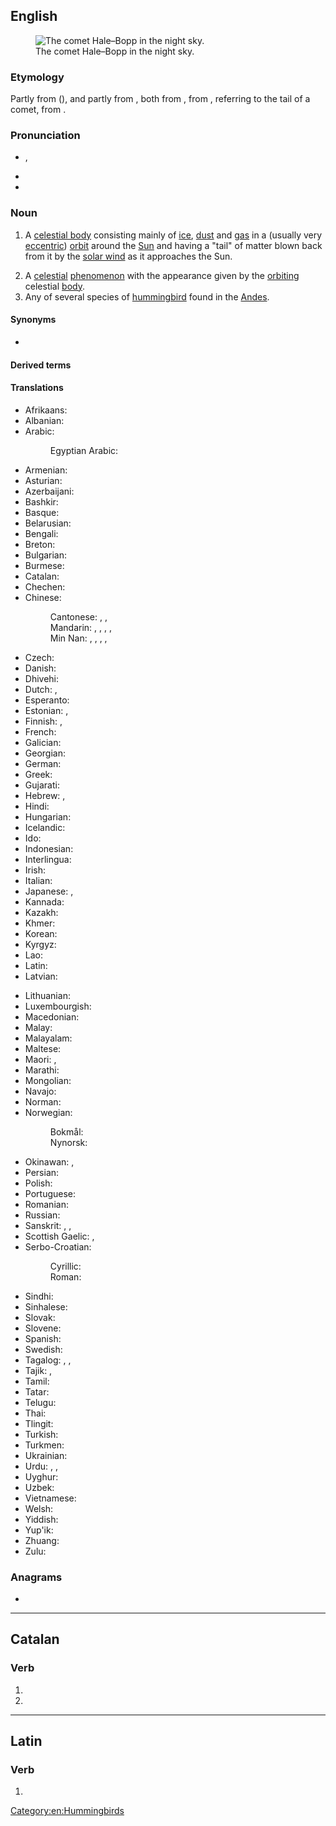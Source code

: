 {{also|Comet}}
==English==
{{wikipedia}}
[[Image:Comet-Hale-Bopp-29-03-1997 hires adj.jpg|thumb|right|The comet Hale–Bopp in the night sky.]]

===Etymology===
Partly from {{der|en|fro|comete}} ({{cog|fr|comète}}), and partly from {{der|en|ang|comēta}}, both from {{der|en|la|cometes}}, from {{der|en|grc|κομήτης||longhaired}}, referring to the tail of a comet, from {{m|grc|κόμη||hair}}.

===Pronunciation===
* {{enPR|kŏm'ət}}, {{IPA|/ˈkɒmət/|lang=en}}
* {{audio|en-us-comet.ogg|Audio (US)|lang=en}}
* {{rhymes|ɒmɪt|lang=en}}

===Noun===
{{en-noun}}

# {{lb|en|astronomy}} A [[celestial body]] consisting mainly of [[ice]], [[dust]] and [[gas]] in a (usually very [[eccentric]]) [[orbit]] around the [[Sun]] and having a "tail" of matter blown back from it by the [[solar wind]] as it approaches the Sun.
# A [[celestial]] [[phenomenon]] with the appearance given by the [[orbiting]] celestial [[body]].
# Any of several species of [[hummingbird]] found in the [[Andes]].

====Synonyms====
* {{l|en|faxed star}} {{q|rare|dialectal}}

====Derived terms====
{{der3|lang=en
|cometary
|Halley's Comet
|vomit comet
|periodic comet
|periodical comet
|cometesimal
|cometlike
|cometology
|cometic
|cometography
|cometarium
|cometography
|cometocentric
|comet-finder
|exocomet
|interstellar comet
|cometless
|Biela's Comet
|dead comet
|short-period comet
|nonperiodic comet
|parabolic comet
|cometoid}}

====Translations====
{{trans-top|a celestial body, generally with a tail}}
* Afrikaans: {{t+|af|komeet}}
* Albanian: {{t+|sq|kometë|f}}
* Arabic: {{t|ar|مُذَنَّب|m}}
*: Egyptian Arabic: {{t|arz|مذنب|m|tr=muzanab|sc=Arab}}
* Armenian: {{t+|hy|գիսաստղ}}
* Asturian: {{t|ast|cometa|m}}
* Azerbaijani: {{t|az|kometa}}
* Bashkir: {{t|ba|комета|sc=Cyrl}}
* Basque: {{t+|eu|kometa}}
* Belarusian: {{t|be|каме́та|f|sc=Cyrl}}
* Bengali: {{t|bn|ধূমকেতু|sc=Beng}}
* Breton: {{t|br|steredenn-lostek|f}}
* Bulgarian: {{t|bg|коме́та|f}}
* Burmese: {{t+|my|ကြယ်တံခွန်|sc=Mymr}}
* Catalan: {{t|ca|cometa|m}}
* Chechen: {{t|ce|комета}}
* Chinese:
*: Cantonese: {{t|yue|彗星|tr=seoi6 sing1|sc=Hani}}, {{t|yue|掃把星|sc=Hani}}, {{t|yue|扫把星|tr=sou3 baa2 sing1|sc=Hani}}
*: Mandarin: {{t+|cmn|彗星|tr=huìxīng|sc=Hani}}, {{t+|cmn|掃帚星|sc=Hani}}, {{t+|cmn|扫帚星|tr=sǎozhǒuxīng|sc=Hani}}, {{t+|cmn|掃把星|sc=Hani}}, {{t+|cmn|扫把星|tr=sàobǎxīng|sc=Hani}}
*: Min Nan: {{t+|nan|長尾星|sc=Hani}}, {{t|nan|长尾星|tr=tn̂g-bóe-chheⁿ, tn̂g-bóe-chhiⁿ|sc=Hani}}, {{t+|nan|掃帚星|sc=Hani}}, {{t|nan|扫帚星|tr=sàu-chhiú-chheⁿ, sàu-chhiú-chhiⁿ|sc=Hani}}, {{t|nan|彗星|tr=hūi-chheⁿ, hūi-chhiⁿ, hūi-seng|sc=Hani}}
* Czech: {{t+|cs|kometa|f}}
* Danish: {{t+|da|komet|c}}
* Dhivehi: {{t|dv|ގިނިހިލަ|sc=Thaa}}
* Dutch: {{t+|nl|komeet|m}}, {{t+|nl|staartster|f}}
* Esperanto: {{t|eo|kometo}}
* Estonian: {{t|et|komeet}}, {{t|et|sabatäht}} {{qualifier|colloquial}}
* Finnish: {{t+|fi|komeetta}} {{qualifier|scientific}}, {{t+|fi|pyrstötähti}} {{qualifier|old, colloquial}}
* French: {{t+|fr|comète|f}}
* Galician: {{t+|gl|cometa|m}}
* Georgian: {{t|ka|კომეტა}}
* German: {{t+|de|Komet|m}}
* Greek: {{t+|el|κομήτης|m}}
* Gujarati: {{t|gu|ધૂમકેતુ|sc=Gujr}}
* Hebrew: {{t|he|שָׁבִיט|tr=shavit|m}}, {{t|he|כּוֹכַב שָׁבִיט|m|tr=kokháv shavít|sc=Hebr}}
* Hindi: {{t+|hi|धूमकेतु|sc=Deva}}
* Hungarian: {{t+|hu|üstökös}}
* Icelandic: {{t+|is|halastjarna|f}}
* Ido: {{t+|io|kometo}}
* Indonesian: {{t+|id|komet}}
* Interlingua: {{t|ia|cometa}}
* Irish: {{t|ga|cóiméad}}
* Italian: {{t+|it|cometa|f}}
* Japanese: {{t+|ja|彗星|tr=すいせい, suisei}}, {{t|ja|箒星|tr=ほうきぼし, hōkiboshi}}
* Kannada: {{t+|kn|ಧೂಮಕೇತು|sc=Knda}}
* Kazakh: {{t|kk|комета|sc=Cyrl}}
* Khmer: {{t|km|ធូមកេតុ|tr=tʰuumeaʔkaet|sc=Khmr}}
* Korean: {{t+|ko|혜성}}
* Kyrgyz: {{t+|ky|комета|sc=Cyrl}}
* Lao: {{t+|lo|ດາວຫາງ}}
* Latin: {{t|la|cometes|m}}
* Latvian: {{t|lv|komēta|f}}
{{trans-mid}}
* Lithuanian: {{t+|lt|kometa|f}}
* Luxembourgish: {{t|lb|Koméit|m}}
* Macedonian: {{t|mk|коме́та|f|sc=Cyrl}}
* Malay: {{t|ms|komet}}
* Malayalam: {{t+|ml|ധൂമകേതു|sc=Mlym}}
* Maltese: {{t|mt|kometa|f}}
* Maori: {{t|mi|unahiroa}}, {{t|mi|whetūrere}}
* Marathi: {{t|mr|धूमकेतू|sc=Deva}}
* Mongolian: {{t|mn|сүүлт од|sc=Cyrl}}
* Navajo: {{t|nv|sǫʼtsoh jóhonaaʼéí yináalwołígíí}}
* Norman: {{t|nrf|conmète|f}}
* Norwegian:
*: Bokmål: {{t|no|komet|m}}
*: Nynorsk: {{t|nn|komet|m}}
* Okinawan: {{t|ryu|箒星|tr=ほーちぶし, hōchibushi}}, {{t|ryu|入り髪星|tr=いりがんぶし, iriganbushi}}
* Persian: {{t|fa|دنباله‌دار|tr=dombâle-dâr|sc=fa-Arab}}
* Polish: {{t+|pl|kometa|f}}
* Portuguese: {{t+|pt|cometa|m}}
* Romanian: {{t+|ro|cometă|f}}
* Russian: {{t+|ru|коме́та|f}}
* Sanskrit: {{t+|sa|धूमकेतु|m}}, {{t+|sa|केतुतारा|f}}, {{t+|sa|उपग्रह|m}}
* Scottish Gaelic: {{t|gd|reul-chearbach|f}}, {{t|gd|reul earballach|f}}
* Serbo-Croatian:
*: Cyrillic: {{t|sh|комета|f}}
*: Roman: {{t+|sh|kometa|f}}
* Sindhi: {{t|sd|پڇڙ تارو|alt=پُڇُڙُ تارو|tr=pučhurru tārow|m}}
* Sinhalese: {{t|si|වල්ගාතරු|sc=Sinh}}
* Slovak: {{t+|sk|kométa|f}}
* Slovene: {{t+|sl|komet|m}}
* Spanish: {{t+|es|cometa|m}}
* Swedish: {{t+|sv|komet|c}}
* Tagalog: {{t|tl|barikod}}, {{t|tl|kometa}}, {{t|tl|bandus}}
* Tajik: {{t|tg|комета|sc=Cyrl}}, {{t|tg|дунболадор|sc=Cyrl}}
* Tamil: {{t+|ta|வால்வெள்ளி|sc=Taml}}
* Tatar: {{t|tt|комета|sc=Cyrl}}
* Telugu: {{t+|te|తోకచుక్క}}
* Thai: {{t|th|ดาวหาง}}
* Tlingit: {{t|tli|xoodzí}}
* Turkish: {{t+|tr|kuyruklu yıldız}}
* Turkmen: {{t|tk|kometa}}
* Ukrainian: {{t|uk|коме́та|f|sc=Cyrl}}
* Urdu: {{t|ur|کومٹ|tr=komeṭ|sc=ur-Arab}}, {{t|ur|دم دار تارا|tr=dum dār tārā|sc=ur-Arab}}, {{t|ur|دومکیت|tr=dūmkēt|sc=ur-Arab}}
* Uyghur: {{t+|ug|قۇيرۇقلۇق يۇلتۇز}}
* Uzbek: {{t+|uz|kometa}}
* Vietnamese: {{t+|vi|sao chổi}}
* Welsh: {{t|cy|comed|f}}
* Yiddish: {{t|yi|קאָמעט|m|sc=Hebr}}
* Yup'ik: {{t|esu|agyuliq}}
* Zhuang: {{t|za|ndaundeiqsauqbaet}}
* Zulu: {{t-needed|zu}}
{{trans-bottom}}

===Anagrams===
* {{anagrams|en|Comte|comte}}

[[Category:en:Hummingbirds]]

----

==Catalan==

===Verb===
{{head|ca|verb form}}

# {{ca-verb form of|p=3|n=sg|t=pres|m=ind|cometre}}
# {{ca-verb form of|p=2|n=sg|m=impr|cometre}}

----

==Latin==

===Verb===
{{la-verb-form|cōmet}}

# {{inflection of|cōmō||3|s|futr|actv|indc|lang=la}}